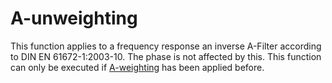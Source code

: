# A-unweighting

This function applies to a frequency response an inverse A-Filter according to DIN EN 61672-1:2003-10. The phase is not affected by this. This function can only be executed if [A-weighting](/en/help/edit/a-weighting) has been applied before.
